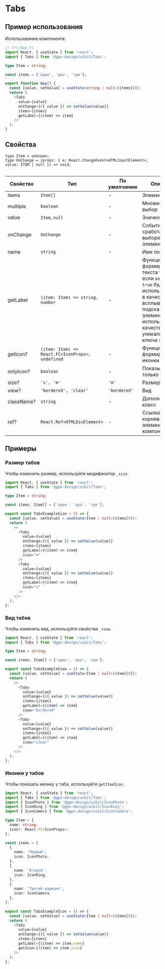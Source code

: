 
# Tabs

## Пример использования

Использование компонента:

```ts
// src/App.ts
import React, { useState } from 'react';
import { Tabs } from '@gpn-design/uikit/Tabs';

type Item = string;

const items = ['один', 'два', 'три'];

export function App() {
  const [value, setValue] = useState<string | null>(items[0]);
  return (
    <Tabs
      value={value}
      onChange={({ value }) => setValue(value)}
      items={items}
      getLabel={(item) => item}
    />
  );
}
```

## Свойства

```
type Item = unknown;
type OnChange = (props: { e: React.ChangeEvent<HTMLInputElement>; value: ITEM | null }) => void;


```

| Свойство   | Тип                                              | По умолчанию | Описание                                                                                                                                                                                     |
| ---------- | ------------------------------------------------ | ------------ | -------------------------------------------------------------------------------------------------------------------------------------------------------------------------------------------- |
| items      | `Item[]`                                         | -            | Элементы                                                                                                                                                                                     |
| multiple   | `boolean`                                        | -            | Множественный выбор                                                                                                                                                                          |
| value      | `Item`, `null`                                   | -            | Значение                                                                                                                                                                                     |
| onChange   | `OnChange`                                       | -            | Событие сработает при выборе элемента                                                                                                                                                        |
| name       | `string`                                         | -            | Имя поля                                                                                                                                                                                     |
| getLabel   | `(item: Item) => string, number`                 | -            | Функция для формирования текста таба, или если `onlyIcon = true` будет использоваться в качестве всплывающей подсказки на элементе. Также используется в качестве уникального ключа элемента |
| getIcon?   | `(item: Item) => React.FC<IconProps>, undefined` | -            | Функция для формирования иконки                                                                                                                                                              |
| onlyIcon?  | `boolean`                                        | -            | Показывать только иконку                                                                                                                                                                     |
| size?      | `'s', 'm'`                                       | `'m'`        | Размер                                                                                                                                                                                       |
| view?      | `'bordered', 'clear'`                            | `'bordered'` | Вид                                                                                                                                                                                          |
| className? | `string`                                         | -            | Дополнительный класс                                                                                                                                                                         |
| ref?       | `React.Ref<HTMLDivElement>`                      | -            | Ссылка на корневой DOM элемент компонента                                                                                                                                                    |

<!-- props:end -->

## Примеры

### Размер табов

Чтобы изменить размер, используйте модификатор `_size`.

```ts
import React, { useState } from 'react';
import { Tabs } from '@gpn-design/uikit/Tabs';

type Item = string;

const items: Item[] = ['один', 'два', 'три'];

export const TabsExampleSize = () => {
  const [value, setValue] = useState<Item | null>(items[0]);
  return (
    <>
      <Tabs
        value={value}
        onChange={({ value }) => setValue(value)}
        items={items}
        getLabel={(item) => item}
        size="m"
      />
      <Tabs
        value={value}
        onChange={({ value }) => setValue(value)}
        items={items}
        getLabel={(item) => item}
        size="s"
      />
    </>
  );
};
```

<TabsExampleSize />

### Вид табов

Чтобы изменить вид, используйте свойства `_view`.

```ts
import React, { useState } from 'react';
import { Tabs } from '@gpn-design/uikit/Tabs';

type Item = string;

const items: Item[] = ['один', 'два', 'три'];

export const TabsExampleView = () => {
  const [value, setValue] = useState<Item | null>(items[0]);
  return (
    <>
      <Tabs
        value={value}
        onChange={({ value }) => setValue(value)}
        items={items}
        getLabel={(item) => item}
        view="bordered"
      />
      <Tabs
        value={value}
        onChange={({ value }) => setValue(value)}
        items={items}
        getLabel={(item) => item}
        view="clear"
      />
    </>
  );
};
```

<TabsExampleView />

### Иконки у табов

Чтобы показать иконку у таба, используйте `getItemIcon`.

```ts
import React, { useState } from 'react';
import { Tabs } from '@gpn-design/uikit/Tabs';
import { IconPhoto } from '@gpn-design/uikit/IconPhoto';
import { IconRing } from '@gpn-design/uikit/IconRing';
import { IconCamera } from '@gpn-design/uikit/IconCamera';

type Item = {
  name: string;
  icon?: React.FC<IconProps>;
};

const items = [
  {
    name: 'Первый',
    icon: IconPhoto,
  },
  {
    name: 'Второй',
    icon: IconRing,
  },
  {
    name: 'Третий вариант',
    icon: IconCamera,
  },
];

export const TabsExampleIcon = () => {
  const [value, setValue] = useState<Item | null>(items[0]);
  return (
    <Tabs
      value={value}
      onChange={({ value }) => setValue(value)}
      items={items}
      getLabel={(item) => item.name}
      getIcon={(item) => item.icon}
    />
  );
};
```

<TabsExampleIcon />
